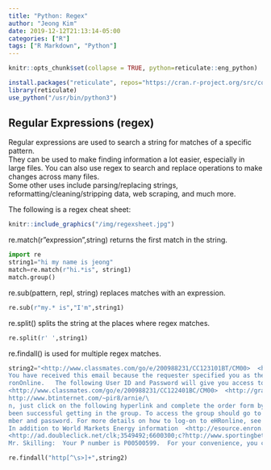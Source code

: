 ```yaml
---
title: "Python: Regex"
author: "Jeong Kim"
date: 2019-12-12T21:13:14-05:00
categories: ["R"]
tags: ["R Markdown", "Python"]
---
```


```r
knitr::opts_chunk$set(collapse = TRUE, python=reticulate::eng_python)

install.packages("reticulate", repos="https://cran.r-project.org/src/contrib/reticulate_1.13.tar.gz")
library(reticulate)
use_python("/usr/bin/python3")
```

## Regular Expressions (regex)
Regular expressions are used to search a string for matches of a specific pattern.  
They can be used to make finding information a lot easier, especially in large files. You can also use regex to search and replace operations to make changes across many files.  
Some other uses include parsing/replacing strings, reformatting/cleaning/stripping data, web scraping, and much more.  

The following is a regex cheat sheet:
```r
knitr::include_graphics("/img/regexsheet.jpg")
```



re.match(r"expression",string) returns the first match in the string.
```python
import re
string1="hi my name is jeong"
match=re.match(r"hi.*is", string1)
match.group()
```

re.sub(pattern, repl, string) replaces matches with an expression.
```python
re.sub(r"my.* is","I'm",string1)
```

re.split() splits the string at the places where regex matches.
```python
re.split(r' ',string1)
```

re.findall() is used for multiple regex matches.
```python
string2="<http://www.classmates.com/go/e/200988231/CC123101BT/CM00>  <http://graphics.classmates.com/graphics/spacer.gif>  <http://graphics.classmates.com/graphics/sp \
You have received this email because the requester specified you as their Manager. Please click http://itcapps.corp.enron.com/srrs/auth/emailLink.asp?ID=000000000053239&Page=Approval to review and act upon this request.     Request ID          : 000000000053239 Request Create Date\
ronOnline.   The following User ID and Password will give you access to live prices on the web-site http://www.enrononline.com.  User ID: ADM40601 Password: WELCOME!   (note these are case sensitive)    Please keep your User I\
<http://www.classmates.com/go/e/200988231/CC122401BC/CM00>  <http://graphics.classmates.com/graphics/spacer.gif>  <http://graphics.classmates.com/graphics/sp\
http://www.btinternet.com/~pir8/arnie/\
n, just click on the following hyperlink and complete the order form by Tuesday February 12, 2002.  http://zzz1.net/rd/rd.asp?ZXU=562&ZXD=1471085&UID=1471085  If you cannot link directly to the web site, simply cut and paste the address listed above into yo\
been successful getting in the group. To access the group should go to your web browser and type in http://www.egroups.com  The screen should show that you are a member of smu-betas group. When you replied to the original \
mber and password. For more details on how to log-on to eHRonline, see step-by-step instructions at http://isc.enron.com/site/doclibrary/user/ 2. Navigate to the pay advice using the following navigation menus: ? Pay Information ? Paycheck I\
In addition to World Markets Energy information  <http://esource.enron.com/worldmarket.asp> and Country Analysis and Forecasting, <http://esource.enron.com/worldmarket_CountryAnalysis.asp>  \
<http://ad.doubleclick.net/clk;3549492;6600300;c?http://www.sportingbetusa.com/english/casino/casinonew-fr.asp?isLogged=notlogged> A WEEKEND PAIR-A-DICE <http://ad.doubleclick.net/clk;3549492;6600300;c?http://www.sportingbetusa.c \
Mr. Skilling:  Your P number is P00500599.  For your convenience, you can also go to http://isc.enron.com/site/ under"

re.findall("http[^\s>]+",string2)
```